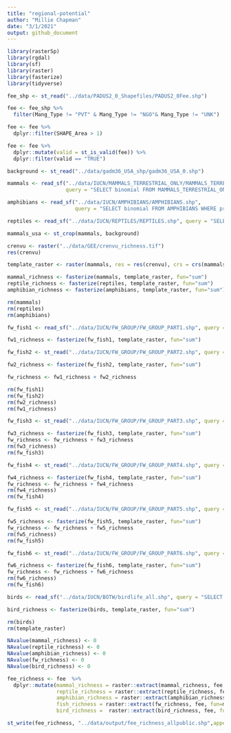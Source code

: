 ```yaml
---
title: "regional-potential"
author: "Millie Chapman"
date: "3/1/2021"
output: github_document
---
```


```r
library(rasterSp)
library(rgdal)
library(sf)
library(raster)
library(fasterize)
library(tidyverse)
```

```r
fee_shp <- st_read("../data/PADUS2_0_Shapefiles/PADUS2_0Fee.shp")
```

```r
fee <- fee_shp %>%
  filter(Mang_Type != "PVT" & Mang_Type != "NGO"& Mang_Type != "UNK")
```

```r
fee <- fee %>% 
  dplyr::filter(SHAPE_Area > 1)

fee <- fee %>%
  dplyr::mutate(valid = st_is_valid(fee)) %>%
  dplyr::filter(valid == "TRUE")
```



```r
background <- st_read("../data/gadm36_USA_shp/gadm36_USA_0.shp")
```


```r
mammals <- read_sf("../data/IUCN/MAMMALS_TERRESTRIAL_ONLY/MAMMALS_TERRESTRIAL_ONLY.shp", 
                   query = "SELECT binomial FROM MAMMALS_TERRESTRIAL_ONLY WHERE presence < 2 AND seasonal < 3")

amphibians <- read_sf("../data/IUCN/AMPHIBIANS/AMPHIBIANS.shp", 
                      query = "SELECT binomial FROM AMPHIBIANS WHERE presence < 2 AND seasonal < 3")

reptiles <- read_sf("../data/IUCN/REPTILES/REPTILES.shp", query = "SELECT binomial FROM REPTILES WHERE presence < 2 AND seasonal < 3")
```


```r
mammals_usa <- st_crop(mammals, background)
```


```r
crenvu <- raster("../data/GEE/crenvu_richness.tif")
res(crenvu)
```

```r
template_raster <- raster(mammals, res = res(crenvu), crs = crs(mammals))
```

```r
mammal_richness <- fasterize(mammals, template_raster, fun="sum")
reptile_richness <- fasterize(reptiles, template_raster, fun="sum")
amphibian_richness <- fasterize(amphibians, template_raster, fun="sum")
```

```r
rm(mammals)
rm(reptiles)
rm(amphibians)
```

```r
fw_fish1 <- read_sf("../data/IUCN/FW_GROUP/FW_GROUP_PART1.shp", query = "SELECT binomial FROM FW_GROUP_PART1 WHERE presence < 2 AND seasonal < 3")

fw1_richness <- fasterize(fw_fish1, template_raster, fun="sum")
```

```r
fw_fish2 <- st_read("../data/IUCN/FW_GROUP/FW_GROUP_PART2.shp", query = "SELECT binomial FROM FW_GROUP_PART2 WHERE presence < 2 AND seasonal < 3")

fw2_richness <- fasterize(fw_fish2, template_raster, fun="sum")

fw_richness <- fw1_richness + fw2_richness
```

```r
rm(fw_fish1)
rm(fw_fish2)
rm(fw2_richness)
rm(fw1_richness)
```

```r
fw_fish3 <- st_read("../data/IUCN/FW_GROUP/FW_GROUP_PART3.shp", query = "SELECT binomial FROM FW_GROUP_PART3 WHERE presence < 2 AND seasonal < 3")

fw3_richness <- fasterize(fw_fish3, template_raster, fun="sum")
fw_richness <- fw_richness + fw3_richness
rm(fw3_richness)
rm(fw_fish3)
```

```r
fw_fish4 <- st_read("../data/IUCN/FW_GROUP/FW_GROUP_PART4.shp", query = "SELECT binomial FROM FW_GROUP_PART4 WHERE presence < 2 AND seasonal < 3")

fw4_richness <- fasterize(fw_fish4, template_raster, fun="sum")
fw_richness <- fw_richness + fw4_richness
rm(fw4_richness)
rm(fw_fish4)
```

```r
fw_fish5 <- st_read("../data/IUCN/FW_GROUP/FW_GROUP_PART5.shp", query = "SELECT binomial FROM FW_GROUP_PART5 WHERE presence < 2 AND seasonal < 3")

fw5_richness <- fasterize(fw_fish5, template_raster, fun="sum")
fw_richness <- fw_richness + fw5_richness
rm(fw5_richness)
rm(fw_fish5)
```

```r
fw_fish6 <- st_read("../data/IUCN/FW_GROUP/FW_GROUP_PART6.shp", query = "SELECT binomial FROM FW_GROUP_PART6 WHERE presence < 2 AND seasonal < 3")

fw6_richness <- fasterize(fw_fish6, template_raster, fun="sum")
fw_richness <- fw_richness + fw6_richness
rm(fw6_richness)
rm(fw_fish6)
```

```r
birds <- read_sf("../data/IUCN/BOTW/birdlife_all.shp", query = "SELECT binomial FROM birdlife_all WHERE presence < 2 AND seasonal < 3")

bird_richness <- fasterize(birds, template_raster, fun="sum")
```

```r
rm(birds)
rm(template_raster)
```



```r
NAvalue(mammal_richness) <- 0
NAvalue(reptile_richness) <- 0
NAvalue(amphibian_richness) <- 0
NAvalue(fw_richness) <- 0
NAvalue(bird_richness) <- 0
```


```r
fee_richness <- fee  %>%
  dplyr::mutate(mammal_richness = raster::extract(mammal_richness, fee, fun=mean, na.rm = TRUE),
                reptile_richness = raster::extract(reptile_richness, fee, fun=mean, na.rm = TRUE),
                amphibian_richness = raster::extract(amphibian_richness, fee, fun=mean, na.rm = TRUE),
                fish_richness = raster::extract(fw_richness, fee, fun=mean, na.rm = TRUE),
                bird_richness =  raster::extract(bird_richness, fee, fun=mean, na.rm = TRUE))
```

```r
st_write(fee_richness, "../data/output/fee_richness_allpublic.shp",append = FALSE)
```




